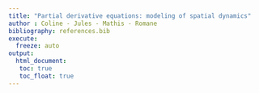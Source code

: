 ```yaml
---
title: "Partial derivative equations: modeling of spatial dynamics"
author : Coline - Jules - Mathis - Romane 
bibliography: references.bib
execute: 
  freeze: auto
output: 
  html_document:
   toc: true
   toc_float: true
---
```


## 
